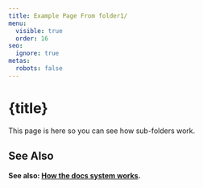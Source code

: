 ```yaml
---
title: Example Page From folder1/
menu:
  visible: true
  order: 16
seo:
  ignore: true
metas:
  robots: false
---
```


# {title}

This page is here so you can see how sub-folders work.

## See Also 

**See also: [How the docs system works](/docs/docs-system/).**